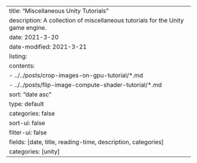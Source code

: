 ---
title: "Miscellaneous Unity Tutorials"
description: A collection of miscellaneous tutorials for the Unity game engine.
date: 2021-3-20
date-modified: 2021-3-21
listing:
  contents: 
    - ../../posts/crop-images-on-gpu-tutorial/*.md
    - ../../posts/flip-image-compute-shader-tutorial/*.md
  sort: "date asc"
  type: default
  categories: false
  sort-ui: false
  filter-ui: false
  fields: [date, title, reading-time, description, categories]
categories: [unity]
---